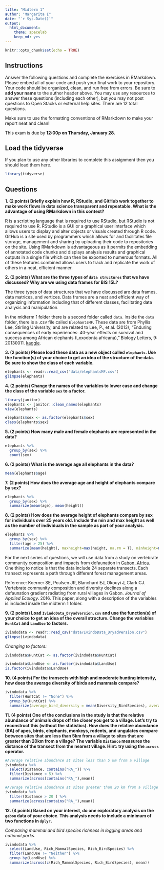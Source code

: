 ```yaml
---
title: "Midterm 1"
author: "Margarita I"
date: "`r Sys.Date()`"
output:
  html_document: 
    theme: spacelab
    keep_md: yes
---
```


```r
knitr::opts_chunk$set(echo = TRUE)
```

## Instructions
Answer the following questions and complete the exercises in RMarkdown. Please embed all of your code and push your final work to your repository. Your code should be organized, clean, and run free from errors. Be sure to **add your name** to the author header above. You may use any resources to answer these questions (including each other), but you may not post questions to Open Stacks or external help sites. There are 12 total questions.  

Make sure to use the formatting conventions of RMarkdown to make your report neat and clean!  

This exam is due by **12:00p on Thursday, January 28**.  

## Load the tidyverse
If you plan to use any other libraries to complete this assignment then you should load them here.
```r
library(tidyverse)
```

## Questions
**1. (2 points) Briefly explain how R, RStudio, and GitHub work together to make work flows in data science transparent and repeatable. What is the advantage of using RMarkdown in this context?**  

R is a scripting language that is required to use RStudio, but RStudio is not required to use R. RStudio is a GUI or a graphical user interface which allows users to display and alter objects or visuals created through R code. GitHub is a site used by programmers which allows for and facilitates file storage, management and sharing by uploading their code to repositories on the site. Using RMarkdown is advantageous as it permits the embedding of annotated code chunks and displays analysis results and graphical outputs in a single file which can then be exported to numerous formats. All of these features combined allows users to track and replicate the work of others in a neat, efficient manner. 


**2. (2 points) What are the three types of `data structures` that we have discussed? Why are we using data frames for BIS 15L?**

The three types of data structures that we have discussed are data frames, data matrices, and vertices. Data frames are a neat and efficient way of organizing information including that of different classes, facilitating data analysis and manipulation.

In the midterm 1 folder there is a second folder called `data`. Inside the `data` folder, there is a .csv file called `ElephantsMF`. These data are from Phyllis Lee, Stirling University, and are related to Lee, P., et al. (2013), "Enduring consequences of early experiences: 40-year effects on survival and success among African elephants (Loxodonta africana)," Biology Letters, 9: 20130011. [kaggle](https://www.kaggle.com/mostafaelseidy/elephantsmf).  

**3. (2 points) Please load these data as a new object called `elephants`. Use the function(s) of your choice to get an idea of the structure of the data. Be sure to show the class of each variable.**

```r
elephants <- readr::read_csv("data/elephantsMF.csv")
glimpse(elephants)
```


**4. (2 points) Change the names of the variables to lower case and change the class of the variable `sex` to a factor.**

```r
library(janitor)
elephants <- janitor::clean_names(elephants)
view(elephants)
```

```r
elephants$sex <- as.factor(elephants$sex)
class(elephants$sex)
```

**5. (2 points) How many male and female elephants are represented in the data?**

```r
elephants %>% 
  group_by(sex) %>% 
  count(sex)
```


**6. (2 points) What is the average age all elephants in the data?**

```r
mean(elephants$age)
```



**7. (2 points) How does the average age and height of elephants compare by sex?**

```r
elephants %>% 
  group_by(sex) %>% 
  summarize(mean(age), mean(height))
```


**8. (2 points) How does the average height of elephants compare by sex for individuals over 25 years old. Include the min and max height as well as the number of individuals in the sample as part of your analysis.**

```r
elephants %>% 
  group_by(sex) %>% 
  filter(age > 25) %>% 
  summarize(mean(height), maxheight=max(height, na.rm = T), minheight=min(height, na.rm = T), n=n())
```


For the next series of questions, we will use data from a study on vertebrate community composition and impacts from defaunation in [Gabon, Africa](https://en.wikipedia.org/wiki/Gabon). One thing to notice is that the data include 24 separate transects. Each transect represents a path through different forest management areas.  

Reference: Koerner SE, Poulsen JR, Blanchard EJ, Okouyi J, Clark CJ. Vertebrate community composition and diversity declines along a defaunation gradient radiating from rural villages in Gabon. _Journal of Applied Ecology_. 2016. This paper, along with a description of the variables is included inside the midterm 1 folder.  

**9. (2 points) Load `IvindoData_DryadVersion.csv` and use the function(s) of your choice to get an idea of the overall structure. Change the variables `HuntCat` and `LandUse` to factors.**

```r
ivindodata <- readr::read_csv("data/IvindoData_DryadVersion.csv")
glimpse(ivindodata)
```

_Changing to factors:_

```r
ivindodata$HuntCat <- as.factor(ivindodata$HuntCat)
```


```r
ivindodata$LandUse <- as.factor(ivindodata$LandUse)
is.factor(ivindodata$LandUse)
```

**10. (4 points) For the transects with high and moderate hunting intensity, how does the average diversity of birds and mammals compare?**

```r
ivindodata %>% 
  filter(HuntCat != "None") %>% 
  group_by(HuntCat) %>%
  summarize(average_bird_diversity = mean(Diversity_BirdSpecies), average_mammal_diversity = mean(Diversity_MammalSpecies))
```

**11. (4 points) One of the conclusions in the study is that the relative abundance of animals drops off the closer you get to a village. Let's try to reconstruct this (without the statistics). How does the relative abundance (RA) of apes, birds, elephants, monkeys, rodents, and ungulates compare between sites that are less than 5km from a village to sites that are greater than 20km from a village? The variable `Distance` measures the distance of the transect from the nearest village. Hint: try using the `across` operator.**  

```r
#Average relative abundance at sites less than 5 km from a village
ivindodata %>% 
  select(Distance, contains("RA_")) %>% 
  filter(Distance < 5) %>% 
  summarize(across(contains("RA_"),mean))
```
 
```r
#Average relative abundance at sites greater than 20 km from a village
ivindodata %>% 
  filter(Distance > 20 ) %>% 
  summarize(across(contains("RA_"),mean))
```


**12. (4 points) Based on your interest, do one exploratory analysis on the `gabon` data of your choice. This analysis needs to include a minimum of two functions in `dplyr.`**

_Comparing mammal and bird species richness in logging areas and national parks._

```r
ivindodata %>% 
  select(LandUse, Rich_MammalSpecies, Rich_BirdSpecies) %>%
  filter(LandUse != "Neither") %>% 
  group_by(LandUse) %>% 
  summarize(across(c(Rich_MammalSpecies, Rich_BirdSpecies), mean))
```
